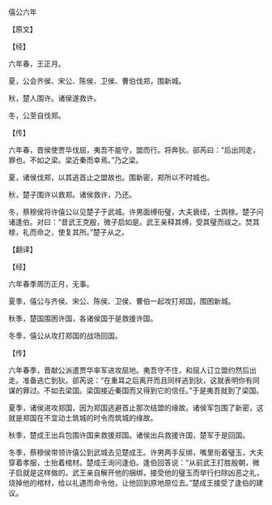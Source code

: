 

僖公六年

【原文】

【经】

六年春，王正月。

夏，公会齐侯、宋公、陈侯、卫侯、曹伯伐郑，围新城。

秋，楚人围许。诸侯遂救许。

冬，公至自伐郑。

【传】

六年春，晋侯使贾华伐屈，夷吾不能守，盟而行。将奔狄。郤芮曰：“后出同走，罪也。不如之梁。梁近秦而幸焉。”乃之梁。

夏，诸侯伐郑，以其逃首止之盟故也。围新密，郑所以不时城也。

秋，楚子围许以救郑。诸侯救许，乃还。

冬，蔡穆侯将许僖公以见楚子于武城。许男面缚衔璧，大夫衰绖，士舆榇。楚子问诸逢伯。对曰：“昔武王克殷，微子启如是。武王亲释其缚，受其璧而祓之。焚其榇，礼而命之，使复其所。”楚子从之。

【翻译】

【经】

六年春季周历正月，无事。

夏季，僖公与齐侯、宋公、陈侯、卫侯、曹伯一起攻打郑国，围困新城。

秋季，楚国围困许国，各诸侯国于是救援许国。

冬季，僖公从攻打郑国的战场回国。

【传】

六年春季，晋献公派遣贾华率军进攻屈地。夷吾守不住，和屈人订立盟约然后出走。准备逃亡到狄。郤芮说：“在重耳之后离开而且同样逃到狄，这就表明你有同谋的罪过。不如去梁国。梁国接近秦国而又得到它的信任。”于是夷吾就到了梁国。

夏季，诸侯进攻郑国，因为郑国逃避首止那次结盟的缘故。诸侯军包围了新密，这就是郑国在不宜动土筑城的时令而筑城的缘故。

秋季，楚成王出兵包围许国来救援郑国。诸侯出兵救援许国，楚军于是回国。

冬季，蔡穆侯带领许僖公到武城去见楚成王。许男两手反绑，嘴里衔着璧玉，大夫穿着孝服，士抬着棺材。楚成王询问逢伯。逢伯回答说：“从前武王打胜殷朝，微子启就是这样做的。武王亲自解开他的捆绑，接受他的璧玉而举行扫除凶恶之礼，烧掉他的棺材，给以礼遇而命令他，让他回到原地原位去。”楚成王接受了逢伯的建议。

